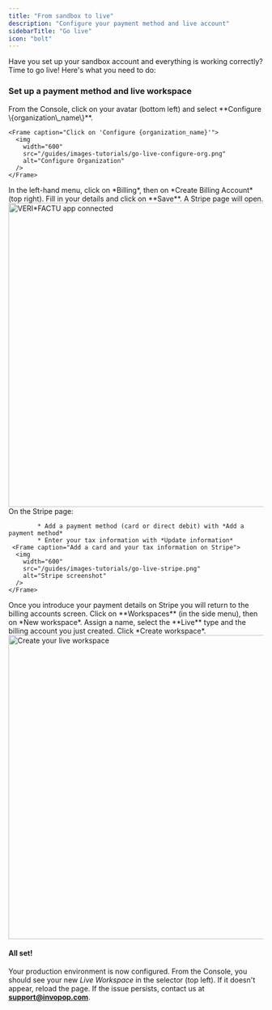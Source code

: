 ```yaml
---
title: "From sandbox to live"
description: "Configure your payment method and live account"
sidebarTitle: "Go live"
icon: "bolt"
---
```


Have you set up your sandbox account and everything is working correctly? Time to go live! Here's what you need to do:

### Set up a payment method and live workspace

<Steps>
  <Step title="Access your organization’s settings">
    From the Console, click on your avatar (bottom left) and select **Configure \{organization\_name\}**.

    <Frame caption="Click on 'Configure {organization_name}'">
      <img
        width="600"
        src="/guides/images-tutorials/go-live-configure-org.png"
        alt="Configure Organization"
      />
    </Frame>

  </Step>

  <Step title="Create a Billing Account">
  	In the left-hand menu, click on *Billing*, then on *Create Billing Account* (top right). Fill in your details and click on **Save**. A Stripe page will open.
  	 <Frame caption="Create a Billing Account">
      <img
        width="600"
        src="/guides/images-tutorials/go-live-create-billing-account.png"
        alt="VERI*FACTU app connected"
      />
    </Frame>
  </Step>

  <Step title="Add your payment method and billing details">
			On the Stripe page:

			* Add a payment method (card or direct debit) with *Add a payment method*
			* Enter your tax information with *Update information*
  	 <Frame caption="Add a card and your tax information on Stripe">
      <img
        width="600"
        src="/guides/images-tutorials/go-live-stripe.png"
        alt="Stripe screenshot"
      />
    </Frame>
  </Step>

  <Step title="Create your production environment (Live Workspace)">
			Once you introduce your payment details on Stripe you will return to the billing accounts screen. Click on **Workspaces** (in the side menu), then on *New workspace*. Assign a name, select the **Live** type and the billing account you just created. Click *Create workspace*.
  	 <Frame caption="Create your live workspace">
      <img
        width="600"
        src="/guides/images-tutorials/go-live-new-workspace.png"
        alt="Create your live workspace"
      />
    </Frame>
  </Step>

</Steps>

#### All set!

Your production environment is now configured. From the Console, you should see your new *Live Workspace* in the selector (top left). If it doesn't appear, reload the page. If the issue persists, contact us at **[support@invopop.com](mailto:support@invopop.com)**.
